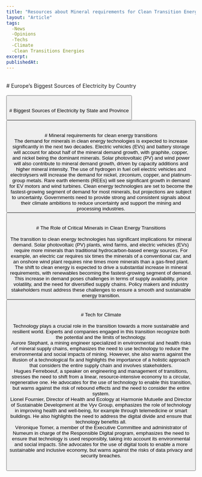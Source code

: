 ```yaml
---
title: "Resources about Mineral requirements for Clean Transition Energies"
layout: "Article"
tags:
  -News
  -Opinions
  -Techs
  -Climate
  -Clean Transitions Energies
excerpt:
publishedAt:
---
```

<br/>
# Europe’s Biggest Sources of Electricity by Country
<br/>
<Image src="/EuropeEnergyConsomption.png" alt="" width={600} height={500} />
<br />
<br/>
<Button
  address="https://www.visualcapitalist.com/mapped-europes-biggest-sources-of-electricity-by-country/"
  text="Source"
/>
<br/>
<br/>
# Biggest Sources of Electricity by State and Province
<br/>
<Image src="/USEnergyConsomption.png" alt="" width={600} height={500} />
<br />
<br/>
<Button
  address="https://www.visualcapitalist.com/biggest-sources-of-electricity-by-state-and-province/"
  text="Source"
/>
<br/>
<br/>
# Mineral requirements for clean energy transitions
<br />
The demand for minerals in clean energy technologies is expected to increase significantly in the next two decades. Electric vehicles (EVs) and battery storage will account for about half of the mineral demand growth, with graphite, copper, and nickel being the dominant minerals. Solar photovoltaic (PV) and wind power will also contribute to mineral demand growth, driven by capacity additions and higher mineral intensity. The use of hydrogen in fuel cell electric vehicles and electrolysers will increase the demand for nickel, zirconium, copper, and platinum-group metals. Rare earth elements (REEs) will see significant growth in demand for EV motors and wind turbines. Clean energy technologies are set to become the fastest-growing segment of demand for most minerals, but projections are subject to uncertainty. Governments need to provide strong and consistent signals about their climate ambitions to reduce uncertainty and support the mining and processing industries.
<br/>
<Button
  address="https://www.iea.org/reports/the-role-of-critical-minerals-in-clean-energy-transitions/mineral-requirements-for-clean-energy-transitions"
  text="Source"
/>
<br/>
<br/>
# The Role of Critical Minerals in Clean Energy Transitions
<br/>
<Image src="/Mineralrequirements2.png" alt="" width={600} height={500} />
<br />
<br/>
<Image src="/Mineralrequirements.png" alt="" width={600} height={500} />
<br />
The transition to clean energy technologies has significant implications for mineral demand. Solar photovoltaic (PV) plants, wind farms, and electric vehicles (EVs) require more minerals than traditional hydrocarbon-based energy sources. For example, an electric car requires six times the minerals of a conventional car, and an onshore wind plant requires nine times more minerals than a gas-fired plant. The shift to clean energy is expected to drive a substantial increase in mineral requirements, with renewables becoming the fastest-growing segment of demand. This increase in demand poses challenges in terms of supply availability, price volatility, and the need for diversified supply chains. Policy makers and industry stakeholders must address these challenges to ensure a smooth and sustainable energy transition.
<br/>
<Button
  address="https://www.iea.org/reports/the-role-of-critical-minerals-in-clean-energy-transitions/executive-summary"
  text="Source"
/>
<br/>
<br/>
# Tech for Climate 
<br/>
<Youtube id= "FNvT-0f_11Q"/>
<br/>
Technology plays a crucial role in the transition towards a more sustainable and resilient world. Experts and companies engaged in this transition recognize both the potential and the limits of technology.
<br/>
Aurore Stephant, a mining engineer specialized in environmental and health risks of mineral supply chains, emphasizes the need to use technology to reduce the environmental and social impacts of mining. 
However, she also warns against the illusion of a technological fix and highlights the importance of a holistic approach that considers the entire supply chain and involves stakeholders.
<br/>
Hugues Ferreboeuf, a speaker on engineering and management of transitions, stresses the need to shift from a linear, resource-intensive economy to a circular, regenerative one. 
He advocates for the use of technology to enable this transition, but warns against the risk of rebound effects and the need to consider the entire system.
<br/>
Lionel Fournier, Director of Health and Ecology at Harmonie Mutuelle and Director of Sustainable Development at the Vyv Group, emphasizes the role of technology in improving health and well-being, for example through telemedicine or smart buildings. 
He also highlights the need to address the digital divide and ensure that technology benefits all.
<br/>
Véronique Torner, a member of the Executive Committee and administrator of Numeum in charge of the Responsible Digital program, emphasizes the need to ensure that technology is used responsibly, taking into account its environmental and social impacts. 
She advocates for the use of digital tools to enable a more sustainable and inclusive economy, but warns against the risks of data privacy and security breaches.
<br/>
<br/>
<br/>
